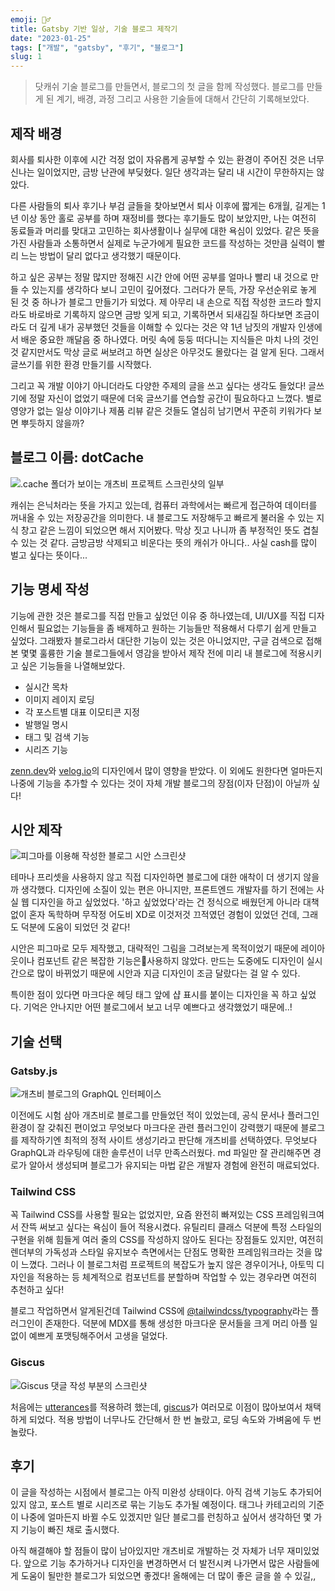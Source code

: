 ```yaml
---
emoji: 🙇‍♂️
title: Gatsby 기반 일상, 기술 블로그 제작기
date: "2023-01-25"
tags: ["개발", "gatsby", "후기", "블로그"]
slug: 1
---
```


> 닷캐쉬 기술 블로그를 만들면서, 블로그의 첫 글을 함께 작성했다. 블로그를 만들게 된 계기, 배경, 과정 그리고 사용한 기술들에 대해서 간단히 기록해보았다.

## 제작 배경

회사를 퇴사한 이후에 시간 걱정 없이 자유롭게 공부할 수 있는 환경이 주어진 것은 너무 신나는 일이었지만, 금방 난관에 부딪혔다. 일단 생각과는 달리 내 시간이 무한하지는 않았다.

다른 사람들의 퇴사 후기나 부검 글들을 찾아보면서 퇴사 이후에 짧게는 6개월, 길게는 1년 이상 동안 홀로 공부를 하며 재정비를 했다는 후기들도 많이 보았지만, 나는 여전히 동료들과 머리를 맞대고 고민하는 회사생활이나 실무에 대한 욕심이 있었다. 같은 뜻을 가진 사람들과 소통하면서 실제로 누군가에게 필요한 코드를 작성하는 것만큼 실력이 빨리 느는 방법이 달리 없다고 생각했기 때문이다.

하고 싶은 공부는 정말 많지만 정해진 시간 안에 어떤 공부를 얼마나 빨리 내 것으로 만들 수 있는지를 생각하다 보니 고민이 깊어졌다. 그러다가 문득, 가장 우선순위로 놓게 된 것 중 하나가 블로그 만들기가 되었다. 제 아무리 내 손으로 직접 작성한 코드라 할지라도 바로바로 기록하지 않으면 금방 잊게 되고, 기록하면서 되새김질 하다보면 조금이라도 더 깊게 내가 공부했던 것들을 이해할 수 있다는 것은 약 1년 남짓의 개발자 인생에서 배운 중요한 깨달음 중 하나였다. 머릿 속에 둥둥 떠다니는 지식들은 마치 나의 것인 것 같지만서도 막상 글로 써보려고 하면 실상은 아무것도 몰랐다는 걸 알게 된다. 그래서 글쓰기를 위한 환경 만들기를 시작했다.

그리고 꼭 개발 이야기 아니더라도 다양한 주제의 글을 쓰고 싶다는 생각도 들었다! 글쓰기에 정말 자신이 없었기 때문에 더욱 글쓰기를 연습할 공간이 필요하다고 느꼈다. 별로 영양가 없는 일상 이야기나 제품 리뷰 같은 것들도 열심히 남기면서 꾸준히 키워가다 보면 뿌듯하지 않을까?

## 블로그 이름: dotCache

![.cache 폴더가 보이는 개츠비 프로젝트 스크린샷의 일부](./1.png)

캐쉬는 은닉처라는 뜻을 가지고 있는데, 컴퓨터 과학에서는 빠르게 접근하여 데이터를 꺼내올 수 있는 저장공간을 의미한다. 내 블로그도 저장해두고 빠르게 불러올 수 있는 지식 창고 같은 느낌이 되었으면 해서 지어봤다. 막상 짓고 나니까 좀 부정적인 뜻도 겹칠 수 있는 것 같다. 금방금방 삭제되고 비운다는 뜻의 캐쉬가 아니다.. 사실 cash를 많이 벌고 싶다는 뜻이다...

## 기능 명세 작성

기능에 관한 것은 블로그를 직접 만들고 싶었던 이유 중 하나였는데, UI/UX를 직접 디자인해서 필요없는 기능들을 좀 배제하고 원하는 기능들만 적용해서 다루기 쉽게 만들고 싶었다. 그래봤자 블로그라서 대단한 기능이 있는 것은 아니었지만, 구글 검색으로 접해본 몇몇 훌륭한 기술 블로그들에서 영감을 받아서 제작 전에 미리 내 블로그에 적용시키고 싶은 기능들을 나열해보았다.

- 실시간 목차
- 이미지 레이지 로딩
- 각 포스트별 대표 이모티콘 지정
- 발행일 명시
- 태그 및 검색 기능
- 시리즈 기능

[zenn.dev](https://zenn.dev)와 [velog.io](https://velog.io)의 디자인에서 많이 영향을 받았다. 이 외에도 원한다면 얼마든지 나중에 기능을 추가할 수 있다는 것이 자체 개발 블로그의 장점(이자 단점)이 아닐까 싶다!

## 시안 제작

![피그마를 이용해 작성한 블로그 시안 스크린샷](./2.png)

테마나 프리셋을 사용하지 않고 직접 디자인하면 블로그에 대한 애착이 더 생기지 않을까 생각했다. 디자인에 소질이 있는 편은 아니지만, 프론트엔드 개발자를 하기 전에는 사실 웹 디자인을 하고 싶었었다. '하고 싶었었다'라는 건 정식으로 배웠던게 아니라 대책없이 혼자 독학하며 무작정 어도비 XD로 이것저것 끄적였던 경험이 있었던 건데, 그래도 덕분에 도움이 되었던 것 같다!

시안은 피그마로 모두 제작했고, 대략적인 그림을 그려보는게 목적이었기 때문에 레이아웃이나 컴포넌트 같은 복잡한 기능은사용하지 않았다. 만드는 도중에도 디자인이 실시간으로 많이 바뀌었기 때문에 시안과 지금 디자인이 조금 달랐다는 걸 알 수 있다.

특이한 점이 있다면 마크다운 헤딩 태그 앞에 샵 표시를 붙이는 디자인을 꼭 하고 싶었다. 기억은 안나지만 어떤 블로그에서 보고 너무 예쁘다고 생각했었기 때문에..!

## 기술 선택

### Gatsby.js

![개츠비 블로그의 GraphQL 인터페이스](./3.png)

이전에도 시험 삼아 개츠비로 블로그를 만들었던 적이 있었는데, 공식 문서나 플러그인 환경이 잘 갖춰진 편이었고 무엇보다 마크다운 관련 플러그인이 강력했기 때문에 블로그를 제작하기엔 최적의 정적 사이트 생성기라고 판단해 개츠비를 선택하였다. 무엇보다 GraphQL과 라우팅에 대한 솔루션이 너무 만족스러웠다. md 파일만 잘 관리해주면 경로가 알아서 생성되며 블로그가 유지되는 마법 같은 개발자 경험에 완전히 매료되었다.

### Tailwind CSS

꼭 Tailwind CSS를 사용할 필요는 없었지만, 요즘 완전히 빠져있는 CSS 프레임워크여서 잔뜩 써보고 싶다는 욕심이 들어 적용시켰다. 유틸리티 클래스 덕분에 특정 스타일의 구현을 위해 힘들게 여러 줄의 CSS를 작성하지 않아도 된다는 장점들도 있지만, 여전히 렌더부의 가독성과 스타일 유지보수 측면에서는 단점도 명확한 프레임워크라는 것을 많이 느꼈다. 그러나 이 블로그처럼 프로젝트의 복잡도가 높지 않은 경우이거나, 아토믹 디자인을 적용하는 등 체계적으로 컴포넌트를 분할하며 작업할 수 있는 경우라면 여전히 추천하고 싶다!

블로그 작업하면서 알게된건데 Tailwind CSS에 [@tailwindcss/typography](https://tailwindcss.com/docs/typography-plugin)라는 플러그인이 존재한다. 덕분에 MDX를 통해 생성한 마크다운 문서들을 크게 머리 아플 일 없이 예쁘게 포맷팅해주어서 고생을 덜었다.

### Giscus

![Giscus 댓글 작성 부분의 스크린샷](./4.png)

처음에는 [utterances](https://utteranc.es/)를 적용하려 했는데, [giscus](https://giscus.app/ko)가 여러모로 이점이 많아보여서 채택하게 되었다. 적용 방법이 너무나도 간단해서 한 번 놀랐고, 로딩 속도와 가벼움에 두 번 놀랐다.

## 후기

이 글을 작성하는 시점에서 블로그는 아직 미완성 상태이다. 아직 검색 기능도 추가되어 있지 않고, 포스트 별로 시리즈로 묶는 기능도 추가될 예정이다. 태그나 카테고리의 기준이 나중에 얼마든지 바뀔 수도 있겠지만 일단 블로그를 런칭하고 싶어서 생각하던 몇 가지 기능이 빠진 채로 출시했다.

아직 해결해야 할 점들이 많이 남아있지만 개츠비로 개발하는 것 자체가 너무 재미있었다. 앞으로 기능 추가하거나 디자인을 변경하면서 더 발전시켜 나가면서 많은 사람들에게 도움이 될만한 블로그가 되었으면 좋겠다! 올해에는 더 많이 좋은 글을 쓸 수 있길,,
